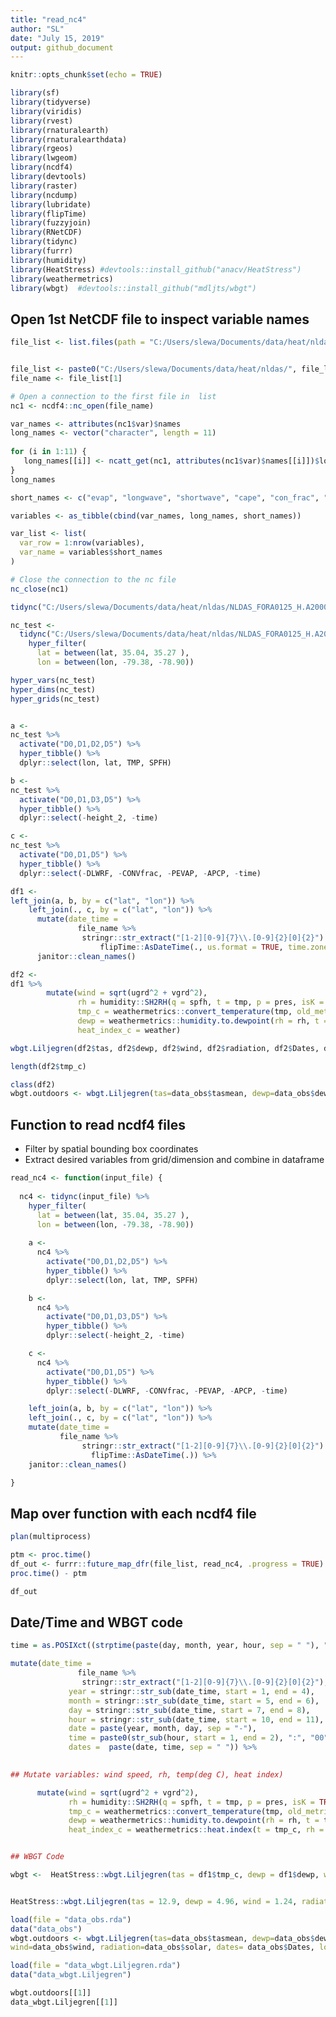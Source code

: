```yaml
---
title: "read_nc4"
author: "SL"
date: "July 15, 2019"
output: github_document
---
```


```r
knitr::opts_chunk$set(echo = TRUE)

library(sf)
library(tidyverse)
library(viridis)
library(rvest)
library(rnaturalearth)
library(rnaturalearthdata)
library(rgeos)
library(lwgeom)
library(ncdf4)
library(devtools)
library(raster)
library(ncdump)
library(lubridate)
library(flipTime)
library(fuzzyjoin)
library(RNetCDF)
library(tidync)
library(furrr)
library(humidity)
library(HeatStress) #devtools::install_github("anacv/HeatStress")
library(weathermetrics)
library(wbgt)  #devtools::install_github("mdljts/wbgt")

```


## Open 1st NetCDF file to inspect variable names
```r

file_list <- list.files(path = "C:/Users/slewa/Documents/data/heat/nldas", pattern = "^.*\\.(nc4|NC4|Nc4|Nc4)$")


file_list <- paste0("C:/Users/slewa/Documents/data/heat/nldas/", file_list[1:3])
file_name <- file_list[1]

# Open a connection to the first file in  list
nc1 <- ncdf4::nc_open(file_name)

var_names <- attributes(nc1$var)$names
long_names <- vector("character", length = 11)
  
for (i in 1:11) {
   long_names[[i]] <- ncatt_get(nc1, attributes(nc1$var)$names[[i]])$long_name
}
long_names

short_names <- c("evap", "longwave", "shortwave", "cape", "con_frac", "precip", "sp_humid", "merid_wind", "zonal_wind", "temperature", "pressure")

variables <- as_tibble(cbind(var_names, long_names, short_names))

var_list <- list(
  var_row = 1:nrow(variables),          
  var_name = variables$short_names
)

# Close the connection to the nc file
nc_close(nc1)
```

```r

tidync("C:/Users/slewa/Documents/data/heat/nldas/NLDAS_FORA0125_H.A20000101.0000.002.grb.SUB.nc4") %>% activate(grid_identifier) %>% hyper_tibble()

nc_test <-
  tidync("C:/Users/slewa/Documents/data/heat/nldas/NLDAS_FORA0125_H.A20000101.0000.002.grb.SUB.nc4") %>%    
    hyper_filter(
      lat = between(lat, 35.04, 35.27 ),
      lon = between(lon, -79.38, -78.90)) 

hyper_vars(nc_test)
hyper_dims(nc_test)
hyper_grids(nc_test)


a <-
nc_test %>% 
  activate("D0,D1,D2,D5") %>% 
  hyper_tibble() %>% 
  dplyr::select(lon, lat, TMP, SPFH)

b <-
nc_test %>% 
  activate("D0,D1,D3,D5") %>% 
  hyper_tibble() %>% 
  dplyr::select(-height_2, -time)

c <- 
nc_test %>% 
  activate("D0,D1,D5") %>% 
  hyper_tibble() %>% 
  dplyr::select(-DLWRF, -CONVfrac, -PEVAP, -APCP, -time)

df1 <-
left_join(a, b, by = c("lat", "lon")) %>% 
    left_join(., c, by = c("lat", "lon")) %>% 
      mutate(date_time = 
               file_name %>% 
                stringr::str_extract("[1-2][0-9]{7}\\.[0-9]{2}[0]{2}") %>% 
                    flipTime::AsDateTime(., us.format = TRUE, time.zone = "UTC")) %>% 
      janitor::clean_names() 

df2 <-
df1 %>% 
        mutate(wind = sqrt(ugrd^2 + vgrd^2),
               rh = humidity::SH2RH(q = spfh, t = tmp, p = pres, isK = TRUE),
               tmp_c = weathermetrics::convert_temperature(tmp, old_metric = "kelvin", new_metric = "celsius"),
               dewp = weathermetrics::humidity.to.dewpoint(rh = rh, t = tmp_c, temperature.metric = "celsius"),
               heat_index_c = weather)

wbgt.Liljegren(df2$tas, df2$dewp, df2$wind, df2$radiation, df2$Dates, df2$lon, df2$lat)

length(df2$tmp_c)

class(df2)
wbgt.outdoors <- wbgt.Liljegren(tas=data_obs$tasmean, dewp=data_obs$dewp, wind=data_obs$wind, radiation=data_obs$solar, dates= data_obs$Dates, lon=-5.66, lat=40.96)

```


## Function to read ncdf4 files
- Filter by spatial bounding box coordinates
- Extract desired variables from grid/dimension and combine in dataframe

```r

read_nc4 <- function(input_file) {
  
  nc4 <- tidync(input_file) %>%    
    hyper_filter(
      lat = between(lat, 35.04, 35.27 ),
      lon = between(lon, -79.38, -78.90)) 
  
    a <-
      nc4 %>% 
        activate("D0,D1,D2,D5") %>% 
        hyper_tibble() %>% 
        dplyr::select(lon, lat, TMP, SPFH)

    b <-
      nc4 %>% 
        activate("D0,D1,D3,D5") %>% 
        hyper_tibble() %>% 
        dplyr::select(-height_2, -time)

    c <- 
      nc4 %>% 
        activate("D0,D1,D5") %>% 
        hyper_tibble() %>% 
        dplyr::select(-DLWRF, -CONVfrac, -PEVAP, -APCP, -time)

    left_join(a, b, by = c("lat", "lon")) %>% 
    left_join(., c, by = c("lat", "lon")) %>% 
    mutate(date_time = 
           file_name %>% 
                stringr::str_extract("[1-2][0-9]{7}\\.[0-9]{2}[0]{2}") %>% 
                  flipTime::AsDateTime(.)) %>% 
    janitor::clean_names() 

}


```

## Map over function with each ncdf4 file

```r

plan(multiprocess)

ptm <- proc.time()
df_out <- furrr::future_map_dfr(file_list, read_nc4, .progress = TRUE) 
proc.time() - ptm

df_out

```





## Date/Time and WBGT code
```r
time = as.POSIXct((strptime(paste(day, month, year, hour, sep = " "), "%d %m %Y %H%M"))))

mutate(date_time = 
               file_name %>% 
                stringr::str_extract("[1-2][0-9]{7}\\.[0-9]{2}[0]{2}"),
             year = stringr::str_sub(date_time, start = 1, end = 4),
             month = stringr::str_sub(date_time, start = 5, end = 6),
             day = stringr::str_sub(date_time, start = 7, end = 8),
             hour = stringr::str_sub(date_time, start = 10, end = 11),
             date = paste(year, month, day, sep = "-"),
             time = paste0(str_sub(hour, start = 1, end = 2), ":", "00", ":", "00"), 
             dates =  paste(date, time, sep = " ")) %>%   
             

## Mutate variables: wind speed, rh, temp(deg C), heat index)

      mutate(wind = sqrt(ugrd^2 + vgrd^2),
             rh = humidity::SH2RH(q = spfh, t = tmp, p = pres, isK = TRUE),
             tmp_c = weathermetrics::convert_temperature(tmp, old_metric = "kelvin", new_metric = "celsius"),
             dewp = weathermetrics::humidity.to.dewpoint(rh = rh, t = tmp_c, temperature.metric = "celsius"),
             heat_index_c = weathermetrics::heat.index(t = tmp_c, rh = rh, temperature.metric = "celsius", output.metric = "celsius", round = 2))


## WBGT Code

wbgt <-  HeatStress::wbgt.Liljegren(tas = df1$tmp_c, dewp = df1$dewp, wind = df1$wind, radiation = df1$dswrf, dates = df1$date_time, lon = df1$lon, lat = df1$lat)


HeatStress::wbgt.Liljegren(tas = 12.9, dewp = 4.96, wind = 1.24, radiation = 0, dates = "2000-01-01 00:00:00", lon = -79.3, lat = 35.1, tolerance = 1e-04, noNAs = TRUE, swap = FALSE, hour = TRUE)

load(file = "data_obs.rda")
data("data_obs") 
wbgt.outdoors <- wbgt.Liljegren(tas=data_obs$tasmean, dewp=data_obs$dewp, 
wind=data_obs$wind, radiation=data_obs$solar, dates= data_obs$Dates, lon=-5.66, lat=40.96)

load(file = "data_wbgt.Liljegren.rda")
data("data_wbgt.Liljegren") 

wbgt.outdoors[[1]]
data_wbgt.Liljegren[[1]]

```
